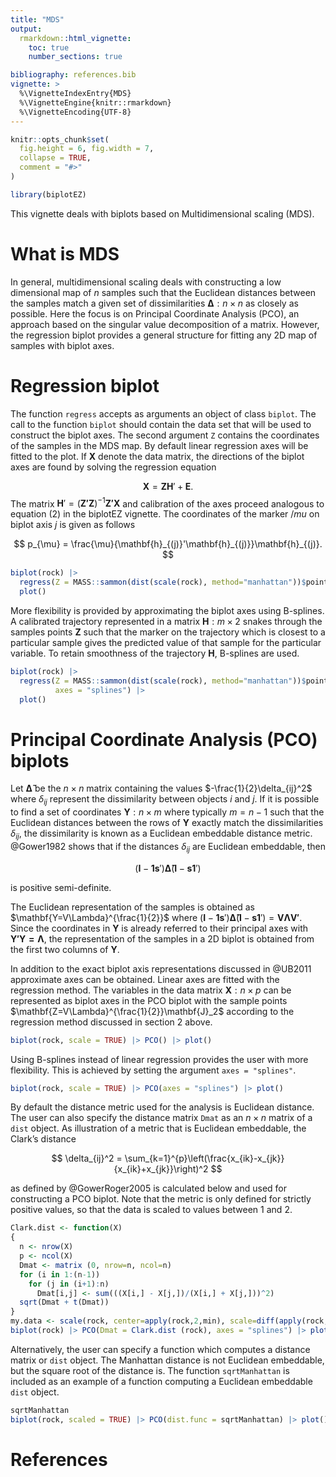 ---
title: "MDS"
output:
  rmarkdown::html_vignette:
    toc: true
    number_sections: true

bibliography: references.bib
vignette: >
  %\VignetteIndexEntry{MDS}
  %\VignetteEngine{knitr::rmarkdown}
  %\VignetteEncoding{UTF-8}
---

```{r, include = FALSE}
knitr::opts_chunk$set(
  fig.height = 6, fig.width = 7,
  collapse = TRUE,
  comment = "#>"
)
```

```{r setup}
library(biplotEZ)
```

This vignette deals with biplots based on Multidimensional scaling (MDS).

# What is MDS

In general, multidimensional scaling deals with constructing a low dimensional map of $n$ samples such that the Euclidean distances between the samples match a given set of dissimilarities $\mathbf{\Delta}:n \times n$ as closely as possible. Here the focus is on Principal Coordinate Analysis (PCO), an approach based on the singular value decomposition of a matrix. However, the regression biplot provides a general structure for fitting any 2D map of samples with biplot axes.

# Regression biplot

The function `regress` accepts as arguments an object of class `biplot`. The call to the function `biplot` should contain the data set that will be used to construct the biplot axes. The second argument `Z` contains the coordinates of the samples in the MDS map. By default linear regression axes will be fitted to the plot. If $\mathbf{X}$ denote the data matrix, the directions of the biplot axes are found by solving the regression equation

$$
\mathbf{X} = \mathbf{ZH}' + \mathbf{E}.
$$
The matrix $\mathbf{H}'=(\mathbf{Z'Z})^{-1}\mathbf{Z'X}$ and calibration of the axes proceed analogous to equation (2) in the biplotEZ vignette. The coordinates of the marker $/mu$ on biplot axis $j$ is given as follows

$$
p_{\mu} =  \frac{\mu}{\mathbf{h}_{(j)}'\mathbf{h}_{(j)}}\mathbf{h}_{(j)}.
$$

```{r}
biplot(rock) |> 
  regress(Z = MASS::sammon(dist(scale(rock), method="manhattan"))$points) |> 
  plot()
```

More flexibility is provided by approximating the biplot axes using B-splines. A calibrated trajectory represented in a matrix  $\mathbf{H}:m \times 2$ snakes through the samples points $\mathbf{Z}$ such that the marker on the trajectory which is closest to a particular sample gives the predicted value of that sample for the particular variable. To retain smoothness of the trajectory $\mathbf{H}$, B-splines are used. 

```{r}
biplot(rock) |> 
  regress(Z = MASS::sammon(dist(scale(rock), method="manhattan"))$points,
          axes = "splines") |> 
  plot()
```


# Principal Coordinate Analysis (PCO) biplots

Let $\mathbf{\tilde\Delta}$ be the $n \times n$ matrix containing the values $-\frac{1}{2}\delta_{ij}^2$ where $\delta_{ij}$ represent the dissimilarity between objects $i$ and $j$. If it is possible to find a set of coordinates $\mathbf{Y}:n\times m$ where typically $m = n-1$ such that the Euclidean distances between the rows of $\mathbf{Y}$ exactly match the dissimilarities $\delta_{ij}$, the dissimilarity is known as a Euclidean embeddable distance metric. @Gower1982 shows that if the distances $\delta_{ij}$ are Euclidean embeddable, then

$$
(\mathbf{I}-\mathbf{1s}')\mathbf{\tilde\Delta} (\mathbf{I}-\mathbf{s1}')
$$

is positive semi-definite.

The Euclidean representation of the samples is obtained as $\mathbf{Y=V\Lambda}^{\frac{1}{2}}$ where $(\mathbf{I}-\mathbf{1s}')\mathbf{\tilde\Delta} (\mathbf{I}-\mathbf{s1}') = \mathbf{V \Lambda V'}$. Since the coordinates in $\mathbf{Y}$ is already referred to their principal axes with $\mathbf{Y'Y=\Lambda}$, the representation of the samples in a 2D biplot is obtained from the first two columns of $\mathbf{Y}$.

In addition to the exact biplot axis representations discussed in @UB2011 approximate axes can be obtained. Linear axes are fitted with the regression method. The variables in the data matrix $\mathbf{X}:n \times p$ can be represented as biplot axes in the PCO biplot with the sample points $\mathbf{Z=V\Lambda}^{\frac{1}{2}}\mathbf{J}_2$ according to the regression method discussed in section 2 above.

```{r}
biplot(rock, scale = TRUE) |> PCO() |> plot()
```

Using B-splines instead of linear regression provides the user with more flexibility. This is achieved by setting the argument `axes = "splines"`.

```{r}
biplot(rock, scale = TRUE) |> PCO(axes = "splines") |> plot()
```

By default the distance metric used for the analysis is Euclidean distance. The user can also specify the distance matrix `Dmat` as an $n \times n$ matrix of a `dist` object. As illustration of a metric that is Euclidean embeddable, the Clark's distance

$$
\delta_{ij}^2 = \sum_{k=1}^{p}\left(\frac{x_{ik}-x_{jk}}{x_{ik}+x_{jk}}\right)^2
$$

as defined by @GowerRoger2005 is calculated below and used for constructing a PCO biplot. Note that the metric is only defined for strictly positive values, so that the data is scaled to values between $1$ and $2$.

```{r}
Clark.dist <- function(X)
{
  n <- nrow(X)
  p <- ncol(X)
  Dmat <- matrix (0, nrow=n, ncol=n)
  for (i in 1:(n-1))
    for (j in (i+1):n)
      Dmat[i,j] <- sum(((X[i,] - X[j,])/(X[i,] + X[j,]))^2)
  sqrt(Dmat + t(Dmat))
}
my.data <- scale(rock, center=apply(rock,2,min), scale=diff(apply(rock,2,range)))+1
biplot(rock) |> PCO(Dmat = Clark.dist (rock), axes = "splines") |> plot()
```

Alternatively, the user can specify a function which computes a distance matrix or `dist` object. The Manhattan distance is not Euclidean embeddable, but the square root of the distance is. The function `sqrtManhattan` is included as an example of a function computing a Euclidean embeddable `dist` object.

```{r}
sqrtManhattan
biplot(rock, scaled = TRUE) |> PCO(dist.func = sqrtManhattan) |> plot()
```


# References
